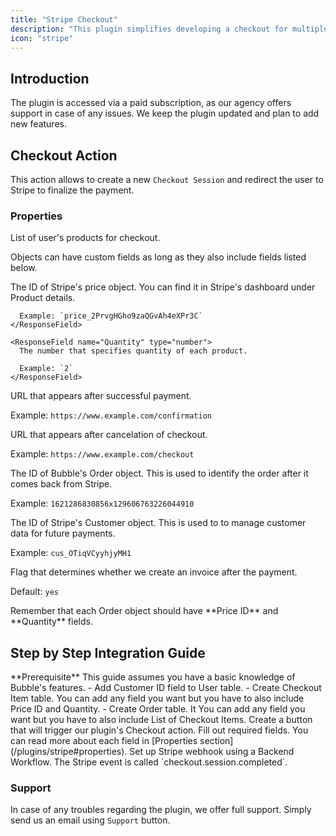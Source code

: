 ```yaml
---
title: "Stripe Checkout"
description: "This plugin simplifies developing a checkout for multiple items."
icon: "stripe"
---
```


## Introduction

The plugin is accessed via a paid subscription, as our agency offers support in case of any issues. We keep the plugin updated and plan to add new features.

## Checkout Action

This action allows to create a new `Checkout Session` and redirect the user to Stripe to finalize the payment.

### Properties

<ResponseField name="Product List" type="List of objects" required>
  List of user's products for checkout. 
  
  Objects can have custom fields as long as they also include fields listed below.

  <Expandable title="Fields">
    <ResponseField name="Price ID" type="text">
      The ID of Stripe's price object. You can find it in Stripe's dashboard under Product details.

      Example: `price_2PrvgHGho9zaQGvAh4eXPr3C`
    </ResponseField>

    <ResponseField name="Quantity" type="number">
      The number that specifies quantity of each product.

      Example: `2`
    </ResponseField>
  </Expandable>
</ResponseField>

<ResponseField name="Success URL" type="text" required>
  URL that appears after successful payment.

  Example: `https://www.example.com/confirmation`
</ResponseField>

<ResponseField name="Return URL" type="text" required>
  URL that appears after cancelation of checkout.

  Example: `https://www.example.com/checkout`
</ResponseField>

<ResponseField name="Order ID" type="text" required>
  The ID of Bubble's Order object. This is used to identify the order after it comes back from Stripe.

  Example: `1621286830856x129606763226044910`
</ResponseField>

<ResponseField name="Customer ID" type="text">
  The ID of Stripe's Customer object. This is used to to manage customer data for future payments.

  Example: `cus_OTiqVCyyhjyMH1`
</ResponseField>

<ResponseField name="Invoice Creation" type="yes / no" required>
  Flag that determines whether we create an invoice after the payment.

  Default: `yes`
</ResponseField>

<Warning>
  Remember that each Order object should have **Price ID** and **Quantity** fields.
</Warning>

## Step by Step Integration Guide

<Info>
  **Prerequisite** This guide assumes you have a basic knowledge of Bubble's features.
</Info>

<Steps>
  <Step title="Database setup">
    - Add 
      <Tooltip tip="The ID of Stripe's Customer object. This is used to to      manage customer data for future payments.">Customer ID</Tooltip>
      field to User table.
    - Create 
      <Tooltip tip="Table that represents each entry in your Order. It contains price and quantity of product.">Checkout Item</Tooltip>
      table. You can add any field you want but you have to also include
      <Tooltip tip="The ID of Stripe's price object. You can find it in Stripe's dashboard under Product details.">Price ID</Tooltip>
      and
      <Tooltip tip="The number that specifies quantity of each product.">Quantity</Tooltip>.
    - Create
      <Tooltip tip="The number that specifies quantity of each product.  ">Order</Tooltip> table. It You can add any field you want but you have to also include List of
      <Tooltip tip="Object that represents each entry in your Order. It contains price and quantity of product.">Checkout Items</Tooltip>.
  </Step>
  <Step title="Create checkout button">
    Create a button that will trigger our plugin's Checkout action. Fill out required fields. You can read more about each field in [Properties section](/plugins/stripe#properties).
  </Step>
  <Step title="Set up Stripe webhook">
    Set up Stripe webhook using a Backend Workflow. The Stripe event is called `checkout.session.completed`. 
  </Step>
</Steps>


### Support

In case of any troubles regarding the plugin, we offer full support. Simply send us an email using `Support` button.